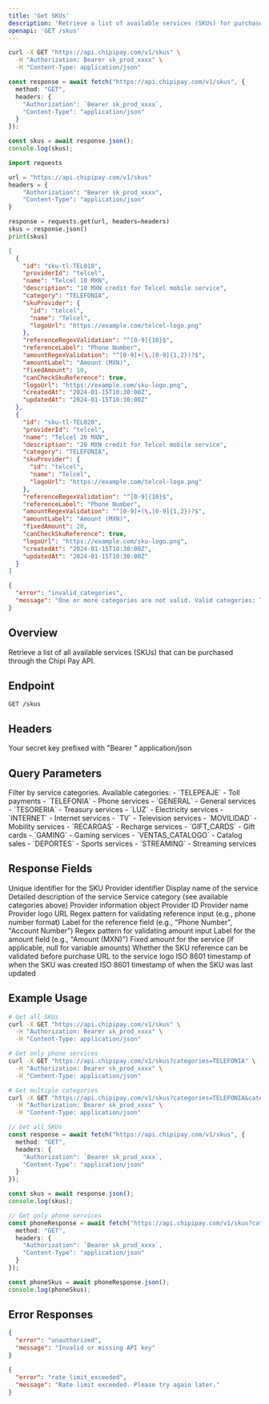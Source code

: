 ```yaml
---
title: 'Get SKUs'
description: 'Retrieve a list of available services (SKUs) for purchase'
openapi: 'GET /skus'
---
```


<RequestExample url="https://api.chipipay.com/v1/skus" method="GET">

```bash cURL
curl -X GET "https://api.chipipay.com/v1/skus" \
  -H "Authorization: Bearer sk_prod_xxxx" \
  -H "Content-Type: application/json"
```

```typescript TypeScript
const response = await fetch("https://api.chipipay.com/v1/skus", {
  method: "GET",
  headers: {
    "Authorization": `Bearer sk_prod_xxxx`,
    "Content-Type": "application/json"
  }
});

const skus = await response.json();
console.log(skus);
```

```python Python
import requests

url = "https://api.chipipay.com/v1/skus"
headers = {
    "Authorization": "Bearer sk_prod_xxxx",
    "Content-Type": "application/json"
}

response = requests.get(url, headers=headers)
skus = response.json()
print(skus)
```

</RequestExample>

<ResponseExample url="https://api.chipipay.com/v1/skus" method="GET">

```json 200 Response
[
  {
    "id": "sku-tl-TEL010",
    "providerId": "telcel",
    "name": "Telcel 10 MXN",
    "description": "10 MXN credit for Telcel mobile service",
    "category": "TELEFONIA",
    "skuProvider": {
      "id": "telcel",
      "name": "Telcel",
      "logoUrl": "https://example.com/telcel-logo.png"
    },
    "referenceRegexValidation": "^[0-9]{10}$",
    "referenceLabel": "Phone Number",
    "amountRegexValidation": "^[0-9]+(\.[0-9]{1,2})?$",
    "amountLabel": "Amount (MXN)",
    "fixedAmount": 10,
    "canCheckSkuReference": true,
    "logoUrl": "https://example.com/sku-logo.png",
    "createdAt": "2024-01-15T10:30:00Z",
    "updatedAt": "2024-01-15T10:30:00Z"
  },
  {
    "id": "sku-tl-TEL020",
    "providerId": "telcel",
    "name": "Telcel 20 MXN",
    "description": "20 MXN credit for Telcel mobile service",
    "category": "TELEFONIA",
    "skuProvider": {
      "id": "telcel",
      "name": "Telcel",
      "logoUrl": "https://example.com/telcel-logo.png"
    },
    "referenceRegexValidation": "^[0-9]{10}$",
    "referenceLabel": "Phone Number",
    "amountRegexValidation": "^[0-9]+(\.[0-9]{1,2})?$",
    "amountLabel": "Amount (MXN)",
    "fixedAmount": 20,
    "canCheckSkuReference": true,
    "logoUrl": "https://example.com/sku-logo.png",
    "createdAt": "2024-01-15T10:30:00Z",
    "updatedAt": "2024-01-15T10:30:00Z"
  }
]
```

```json 404 Unknown Categories
{
  "error": "invalid_categories",
  "message": "One or more categories are not valid. Valid categories: TELEPEAJE, TELEFONIA, GENERAL, TESORERIA, LUZ, INTERNET, TV, MOVILIDAD, RECARGAS, GIFT_CARDS, GAMING, VENTAS_CATALOGO, DEPORTES, STREAMING"
}
```

</ResponseExample>

## Overview

Retrieve a list of all available services (SKUs) that can be purchased through the Chipi Pay API.

## Endpoint

```
GET /skus
```

## Headers

<ParamField header="Authorization" type="string" required>
  Your secret key prefixed with "Bearer "
</ParamField>

<ParamField header="Content-Type" type="string">
  application/json
</ParamField>

## Query Parameters

<ParamField query="categories" type="array">
  Filter by service categories. Available categories:
  - `TELEPEAJE` - Toll payments
  - `TELEFONIA` - Phone services
  - `GENERAL` - General services
  - `TESORERIA` - Treasury services
  - `LUZ` - Electricity services
  - `INTERNET` - Internet services
  - `TV` - Television services
  - `MOVILIDAD` - Mobility services
  - `RECARGAS` - Recharge services
  - `GIFT_CARDS` - Gift cards
  - `GAMING` - Gaming services
  - `VENTAS_CATALOGO` - Catalog sales
  - `DEPORTES` - Sports services
  - `STREAMING` - Streaming services
</ParamField>

## Response Fields

<ParamField body="id" type="string">
  Unique identifier for the SKU
</ParamField>

<ParamField body="providerId" type="string">
  Provider identifier
</ParamField>

<ParamField body="name" type="string">
  Display name of the service
</ParamField>

<ParamField body="description" type="string">
  Detailed description of the service
</ParamField>

<ParamField body="category" type="string">
  Service category (see available categories above)
</ParamField>

<ParamField body="skuProvider" type="object">
  Provider information object
</ParamField>

<ParamField body="skuProvider.id" type="string">
  Provider ID
</ParamField>

<ParamField body="skuProvider.name" type="string">
  Provider name
</ParamField>

<ParamField body="skuProvider.logoUrl" type="string">
  Provider logo URL
</ParamField>

<ParamField body="referenceRegexValidation" type="string">
  Regex pattern for validating reference input (e.g., phone number format)
</ParamField>

<ParamField body="referenceLabel" type="string">
  Label for the reference field (e.g., "Phone Number", "Account Number")
</ParamField>

<ParamField body="amountRegexValidation" type="string">
  Regex pattern for validating amount input
</ParamField>

<ParamField body="amountLabel" type="string">
  Label for the amount field (e.g., "Amount (MXN)")
</ParamField>

<ParamField body="fixedAmount" type="number">
  Fixed amount for the service (if applicable, null for variable amounts)
</ParamField>

<ParamField body="canCheckSkuReference" type="boolean">
  Whether the SKU reference can be validated before purchase
</ParamField>

<ParamField body="logoUrl" type="string">
  URL to the service logo
</ParamField>

<ParamField body="createdAt" type="string">
  ISO 8601 timestamp of when the SKU was created
</ParamField>

<ParamField body="updatedAt" type="string">
  ISO 8601 timestamp of when the SKU was last updated
</ParamField>

## Example Usage

```bash
# Get all SKUs
curl -X GET "https://api.chipipay.com/v1/skus" \
  -H "Authorization: Bearer sk_prod_xxxx" \
  -H "Content-Type: application/json"

# Get only phone services
curl -X GET "https://api.chipipay.com/v1/skus?categories=TELEFONIA" \
  -H "Authorization: Bearer sk_prod_xxxx" \
  -H "Content-Type: application/json"

# Get multiple categories
curl -X GET "https://api.chipipay.com/v1/skus?categories=TELEFONIA&categories=INTERNET" \
  -H "Authorization: Bearer sk_prod_xxxx" \
  -H "Content-Type: application/json"
```

```typescript
// Get all SKUs
const response = await fetch("https://api.chipipay.com/v1/skus", {
  method: "GET",
  headers: {
    "Authorization": `Bearer sk_prod_xxxx`,
    "Content-Type": "application/json"
  }
});

const skus = await response.json();
console.log(skus);

// Get only phone services
const phoneResponse = await fetch("https://api.chipipay.com/v1/skus?categories=TELEFONIA", {
  method: "GET",
  headers: {
    "Authorization": `Bearer sk_prod_xxxx`,
    "Content-Type": "application/json"
  }
});

const phoneSkus = await phoneResponse.json();
console.log(phoneSkus);
```

## Error Responses

<ResponseExample url="https://api.chipipay.com/v1/skus" method="GET">

```json 401 Unauthorized
{
  "error": "unauthorized",
  "message": "Invalid or missing API key"
}
```

```json 429 Too Many Requests
{
  "error": "rate_limit_exceeded",
  "message": "Rate limit exceeded. Please try again later."
}
```

</ResponseExample> 